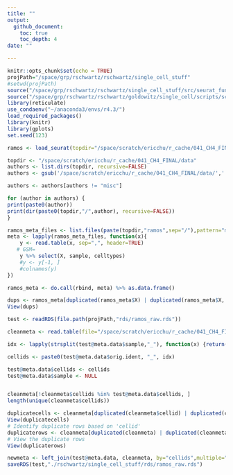 ```yaml
---
title: ""
output:
  github_document:
    toc: true
    toc_depth: 4
date: ""

---
```


```r
knitr::opts_chunk$set(echo = TRUE)
projPath="/space/grp/rschwartz/rschwartz/single_cell_stuff"
#setwd(projPath)
source("/space/grp/rschwartz/rschwartz/single_cell_stuff/src/seurat_functions.r")
source("/space/grp/rschwartz/rschwartz/goldowitz/single_cell/scripts/sc_functions.R") 
library(reticulate)
use_condaenv("~/anaconda3/envs/r4.3/")
load_required_packages()
library(knitr)
library(gplots)
set.seed(123)
```

```r
ramos <- load_seurat(topdir="/space/scratch/ericchu/r_cache/041_CH4_FINAL/data/ramos/GSE217511_RAW",mode="files")
```

```r
topdir <- "/space/scratch/ericchu/r_cache/041_CH4_FINAL/data"
authors <- list.dirs(topdir, recursive=FALSE)
authors <- gsub('/space/scratch/ericchu/r_cache/041_CH4_FINAL/data/','',authors)

authors <- authors[authors != "misc"]

for (author in authors) {
print(paste0(author))
print(dir(paste0(topdir,"/",author), recursive=FALSE))
}


```
```r
ramos_meta_files <- list.files(paste(topdir,"ramos",sep="/"),pattern="metadata.csv.gz",full.names=TRUE)
meta <- lapply(ramos_meta_files, function(x){
    y <- read.table(x, sep=",", header=TRUE)
   # GSM=
    y %>% select(X, sample, celltypes)
    #y <- y[-1, ]
    #colnames(y)
})

ramos_meta <- do.call(rbind, meta) %>% as.data.frame()

dups <- ramos_meta[duplicated(ramos_meta$X) | duplicated(ramos_meta$X, fromLast = TRUE), ]
View(dups)
```

```r
test <- readRDS(file.path(projPath,"rds/ramos_raw.rds"))

cleanmeta <- read.table(file="/space/scratch/ericchu/r_cache/041_CH4_FINAL/data/ramos/clean_metadata.csv",sep=",",header=TRUE)

idx <- lapply(strsplit(test@meta.data$sample,"_"), function(x) {return(x[2])})

cellids <- paste0(test@meta.data$orig.ident, "_", idx)

test@meta.data$cellids <- cellids
test@meta.data$sample <- NULL


cleanmeta[!cleanmeta$cellids %in% test@meta.data$cellids, ]
length(unique(cleanmeta$cellids))

duplicatecells <- cleanmeta[duplicated(cleanmeta$cellid) | duplicated(cleanmeta$cellid, fromLast = TRUE), ]
View(duplicatecells)
# Identify duplicate rows based on 'cellid'
duplicaterows <- cleanmeta[duplicated(cleanmeta) | duplicated(cleanmeta, fromLast = TRUE), ]
# View the duplicate rows
View(duplicaterows)

newmeta <- left_join(test@meta.data, cleanmeta, by="cellids",multiple="any")
saveRDS(test,"./rschwartz/single_cell_stuff/rds/ramos_raw.rds")
```